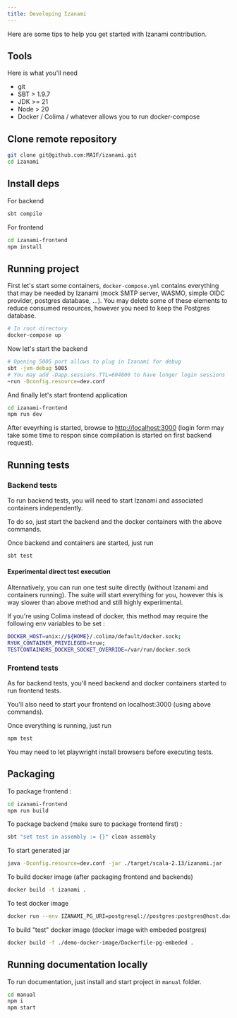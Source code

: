 ```yaml
---
title: Developing Izanami
---
```


Here are some tips to help you get started with Izanami contribution.

## Tools

Here is what you'll need

- git
- SBT > 1.9.7
- JDK >= 21
- Node > 20
- Docker / Colima / whatever allows you to run docker-compose

## Clone remote repository

```sh
git clone git@github.com:MAIF/izanami.git
cd izanami
```

## Install deps

For backend

```sh
sbt compile
```

For frontend

```sh
cd izanami-frontend
npm install
```

## Running project

First let's start some containers, `docker-compose.yml` contains everything that may be needed by Izanami (mock SMTP server, WASMO, simple OIDC provider, postgres database, ...).
You may delete some of these elements to reduce consumed resources, however you need to keep the Postgres database.

```sh
# In root directory
docker-compose up
```

Now let's start the backend

```sh
# Opening 5005 port allows to plug in Izanami for debug
sbt -jvm-debug 5005
# You may add -Dapp.sessions.TTL=604800 to have longer login sessions
~run -Dconfig.resource=dev.conf
```

And finally let's start frontend application

```sh
cd izanami-frontend
npm run dev
```

After eveyrhing is started, browse to [http://localhost:3000](http://localhost:3000) (login form may take some time to respon since compilation is started on first backend request).

## Running tests

### Backend tests

To run backend tests, you will need to start Izanami and associated containers independently.

To do so, just start the backend and the docker containers with the above commands.

Once backend and containers are started, just run

```sh
sbt test
```

#### Experimental direct test execution

Alternatively, you can run one test suite directly (without Izanami and containers running). The suite will start everything for you, however this is way slower than above method and still highly experimental.

If you're using Colima instead of docker, this method may require the following env variables to be set :

```sh
DOCKER_HOST=unix://${HOME}/.colima/default/docker.sock;
RYUK_CONTAINER_PRIVILEGED=true;
TESTCONTAINERS_DOCKER_SOCKET_OVERRIDE=/var/run/docker.sock
```

### Frontend tests

As for backend tests, you'll need backend and docker containers started to run frontend tests.

You'll also need to start your frontend on localhost:3000 (using above commands).

Once everything is running, just run

```sh
npm test
```

You may need to let playwright install browsers before executing tests.

## Packaging

To package frontend :

```sh
cd izanami-frontend
npm run build
```

To package backend (make sure to package frontend first) :

```sh
sbt "set test in assembly := {}" clean assembly
```

To start generated jar

```sh
java -Dconfig.resource=dev.conf -jar ./target/scala-2.13/izanami.jar
```

To build docker image (after packaging frontend and backends)

```sh
docker build -t izanami .
```

To test docker image

```sh
docker run --env IZANAMI_PG_URI=postgresql://postgres:postgres@host.docker.internal:5432/postgres -p 9000:9000 izanami
```

To build "test" docker image (docker image with embeded postgres)

```sh
docker build -f ./demo-docker-image/Dockerfile-pg-embeded .
```


## Running documentation locally

To run documentation, just install and start project in `manual` folder.

```sh
cd manual
npm i
npm start
```

